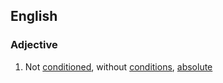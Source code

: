 ==English==

===Adjective===
{{en-adj|-}}

# Not [[conditioned]], without [[conditions]], [[absolute]]